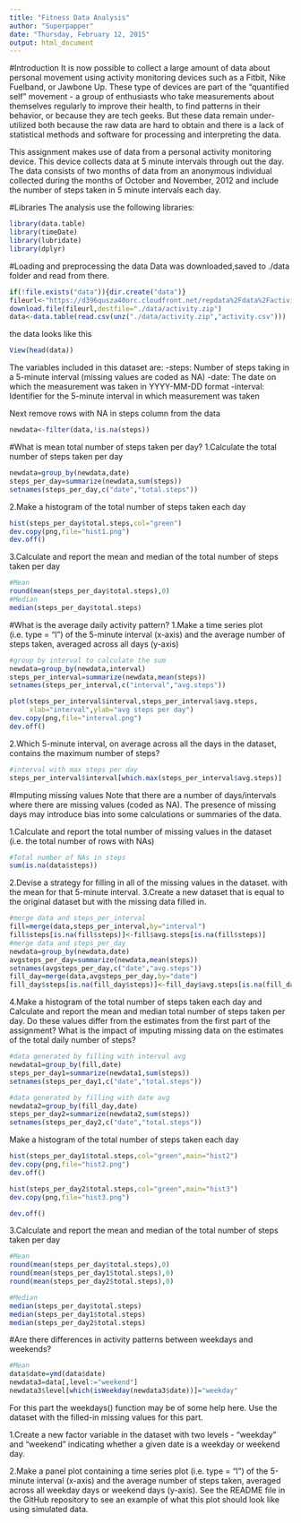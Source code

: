 ```yaml
---
title: "Fitness Data Analysis"
author: "Superpapper"
date: "Thursday, February 12, 2015"
output: html_document
---
```


#Introduction
It is now possible to collect a large amount of data about personal movement using activity monitoring devices such as a Fitbit, Nike Fuelband, or Jawbone Up. These type of devices are part of the "quantified self" movement - a group of enthusiasts who take measurements about themselves regularly to improve their health, to find patterns in their behavior, or because they are tech geeks. But these data remain under-utilized both because the raw data are hard to obtain and there is a lack of statistical methods and software for processing and interpreting the data.

This assignment makes use of data from a personal activity monitoring device. This device collects data at 5 minute intervals through out the day. The data consists of two months of data from an anonymous individual collected during the months of October and November, 2012 and include the number of steps taken in 5 minute intervals each day.

#Libraries
The analysis use the following libraries:
```r
library(data.table)
library(timeDate)
library(lubridate)
library(dplyr)
```

#Loading and preprocessing the data
Data was downloaded,saved to ./data folder and read from there.
```r
if(!file.exists("data")){dir.create("data")}
fileurl<-"https://d396qusza40orc.cloudfront.net/repdata%2Fdata%2Factivity.zip"
download.file(fileurl,destfile="./data/activity.zip")
data<-data.table(read.csv(unz("./data/activity.zip","activity.csv")))
```
the data looks like this
```r
View(head(data))
```
The variables included in this dataset are:
    -steps: Number of steps taking in a 5-minute interval (missing values are coded as NA)
    -date: The date on which the measurement was taken in YYYY-MM-DD format
    -interval: Identifier for the 5-minute interval in which measurement was taken

Next remove rows with NA in steps column from the data
```r
newdata<-filter(data,!is.na(steps))
```
#What is mean total number of steps taken per day?
1.Calculate the total number of steps taken per day
```r
newdata=group_by(newdata,date)
steps_per_day=summarize(newdata,sum(steps))
setnames(steps_per_day,c("date","total.steps"))
```
2.Make a histogram of the total number of steps taken each day
```r
hist(steps_per_day$total.steps,col="green")
dev.copy(png,file="hist1.png")
dev.off()
```
3.Calculate and report the mean and median of the total number of steps taken per day
```r
#Mean
round(mean(steps_per_day$total.steps),0)
#Median
median(steps_per_day$total.steps)
```
#What is the average daily activity pattern?
1.Make a time series plot (i.e. type = "l") of the 5-minute interval (x-axis) and the average number of steps taken, averaged across all days (y-axis)
```r
#group by interval to calculate the sum
newdata=group_by(newdata,interval)
steps_per_interval=summarize(newdata,mean(steps))
setnames(steps_per_interval,c("interval","avg.steps"))
```
```r
plot(steps_per_interval$interval,steps_per_interval$avg.steps,
     xlab="interval",ylab="avg steps per day")
dev.copy(png,file="interval.png")
dev.off()
```
2.Which 5-minute interval, on average across all the days in the dataset, contains the maximum number of steps?
```r
#interval with max steps per day
steps_per_interval$interval[which.max(steps_per_interval$avg.steps)]
```

#Imputing missing values
Note that there are a number of days/intervals where there are missing values (coded as NA). The presence of missing days may introduce bias into some calculations or summaries of the data.

1.Calculate and report the total number of missing values in the dataset (i.e. the total number of rows with NAs)
```r
#Total number of NAs in steps
sum(is.na(data$steps))
```

2.Devise a strategy for filling in all of the missing values in the dataset. with the mean for that 5-minute interval.
3.Create a new dataset that is equal to the original dataset but with the missing data filled in.
```r
#merge data and steps_per_interval
fill=merge(data,steps_per_interval,by="interval")
fill$steps[is.na(fill$steps)]<-fill$avg.steps[is.na(fill$steps)]
#merge data and steps_per_day
newdata=group_by(newdata,date)
avgsteps_per_day=summarize(newdata,mean(steps))
setnames(avgsteps_per_day,c("date","avg.steps"))
fill_day=merge(data,avgsteps_per_day,by="date")
fill_day$steps[is.na(fill_day$steps)]<-fill_day$avg.steps[is.na(fill_day$steps)]
```
4.Make a histogram of the total number of steps taken each day and Calculate and report the mean and median total number of steps taken per day. Do these values differ from the estimates from the first part of the assignment? What is the impact of imputing missing data on the estimates of the total daily number of steps?

```r
#data generated by filling with interval avg
newdata1=group_by(fill,date)
steps_per_day1=summarize(newdata1,sum(steps))
setnames(steps_per_day1,c("date","total.steps"))

#data generated by filling with date avg
newdata2=group_by(fill_day,date)
steps_per_day2=summarize(newdata2,sum(steps))
setnames(steps_per_day2,c("date","total.steps"))

```
Make a histogram of the total number of steps taken each day
```r
hist(steps_per_day1$total.steps,col="green",main="hist2")
dev.copy(png,file="hist2.png")
dev.off()

hist(steps_per_day2$total.steps,col="green",main="hist3")
dev.copy(png,file="hist3.png")

dev.off()

```
3.Calculate and report the mean and median of the total number of steps taken per day
```r
#Mean
round(mean(steps_per_day$total.steps),0)
round(mean(steps_per_day1$total.steps),0)
round(mean(steps_per_day2$total.steps),0)

#Median
median(steps_per_day$total.steps)
median(steps_per_day1$total.steps)
median(steps_per_day2$total.steps)
```

#Are there differences in activity patterns between weekdays and weekends?
```r
#Mean
data$date=ymd(data$date)
newdata3=data[,level:="weekend"]
newdata3$level[which(isWeekday(newdata3$date))]="weekday"
```

For this part the weekdays() function may be of some help here. Use the dataset with the filled-in missing values for this part.

1.Create a new factor variable in the dataset with two levels - "weekday" and "weekend" indicating whether a given date is a weekday or weekend day.

2.Make a panel plot containing a time series plot (i.e. type = "l") of the 5-minute interval (x-axis) and the average number of steps taken, averaged across all weekday days or weekend days (y-axis). See the README file in the GitHub repository to see an example of what this plot should look like using simulated data.
